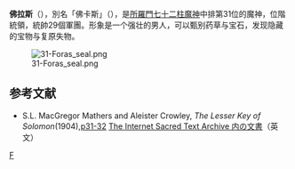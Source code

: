 '''佛拉斯'''（{{lang-en|'''Foras'''}}），別名「佛卡斯」（{{lang|en|Forcas}}），是[[所羅門七十二柱魔神|所羅門七十二柱魔神]]中排第31位的魔神，位階統領，統帥29個軍團。形象是一个强壮的男人，可以甄别药草与宝石，发现隐藏的宝物与复原失物。

[[File:31-Foras_seal.png|thumb]]

==参考文献==
* S.L. MacGregor Mathers and Aleister Crowley, ''The Lesser Key of Solomon''(1904),[http://www.sacred-texts.com/grim/lks/lks05.htm p31-32]{{WebCite|url=https://www.webcitation.org/66dbvepRp?url=http://www.sacred-texts.com/grim/lks/lks05.htm |date=20120403023119 |dateformat=iso }} [http://www.sacred-texts.com/grim/lks/index.htm The Internet Sacred Text Archive 内の文書]{{Wayback|url=http://www.sacred-texts.com/grim/lks/index.htm |date=20101202152038 }}（英文）

{{所羅門七十二柱魔神}}

[[Category:所羅門七十二柱魔神|F]]